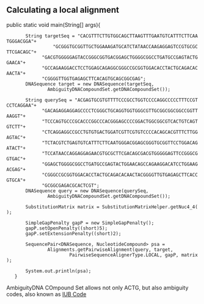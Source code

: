 == Calculating a local alignment ==

<java>
public static void main(String[] args){
		String targetSeq = "CACGTTTCTTGTGGCAGCTTAAGTTTGAATGTCATTTCTTCAATGGGACGGA"+
		          "GCGGGTGCGGTTGCTGGAAAGATGCATCTATAACCAAGAGGAGTCCGTGCGCTTCGACAGC"+
			  "GACGTGGGGGAGTACCGGGCGGTGACGGAGCTGGGGCGGCCTGATGCCGAGTACTGGAACA"+
			  "GCCAGAAGGACCTCCTGGAGCAGAGGCGGGCCGCGGTGGACACCTACTGCAGACACAACTA"+ 
			  "CGGGGTTGGTGAGAGCTTCACAGTGCAGCGGCGAG";
		DNASequence target = new DNASequence(targetSeq,
				AmbiguityDNACompoundSet.getDNACompoundSet());
		
		String querySeq = "ACGAGTGCGTGTTTTCCCGCCTGGTCCCCAGGCCCCCTTTCCGTCCTCAGGAA"+
			  "GACAGAGGAGGAGCCCCTCGGGCTGCAGGTGGTGGGCGTTGCGGCGGCGGCCGGTTAAGGT"+
			  "TCCCAGTGCCCGCACCCGGCCCACGGGAGCCCCGGACTGGCGGCGTCACTGTCAGTGTCTT"+
			  "CTCAGGAGGCCGCCTGTGTGACTGGATCGTTCGTGTCCCCACAGCACGTTTCTTGGAGTAC"+
			  "TCTACGTCTGAGTGTCATTTCTTCAATGGGACGGAGCGGGTGCGGTTCCTGGACAGATACT"+
			  "TCCATAACCAGGAGGAGAACGTGCGCTTCGACAGCGACGTGGGGGAGTTCCGGGCGGTGAC"+
			  "GGAGCTGGGGCGGCCTGATGCCGAGTACTGGAACAGCCAGAAGGACATCCTGGAAGACGAG"+
			  "CGGGCCGCGGTGGACACCTACTGCAGACACAACTACGGGGTTGTGAGAGCTTCACCGTGCA"+ 
			  "GCGGCGAGACGCACTCGT";
		DNASequence query = new DNASequence(querySeq,
				AmbiguityDNACompoundSet.getDNACompoundSet());

		SubstitutionMatrix<NucleotideCompound> matrix = SubstitutionMatrixHelper.getNuc4_4();
		
		SimpleGapPenalty gapP = new SimpleGapPenalty();
		gapP.setOpenPenalty((short)5);
		gapP.setExtensionPenalty((short)2);
		
		SequencePair<DNASequence, NucleotideCompound> psa =
				Alignments.getPairwiseAlignment(query, target,
						PairwiseSequenceAlignerType.LOCAL, gapP, matrix);

		System.out.println(psa);
	}
</java>
AmbiguityDNA COmpound Set allows not only ACTG, but also ambiguity codes, also known as [http://en.wikipedia.org/wiki/FASTA_format#Sequence_representation IUB Code]